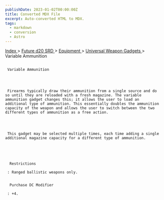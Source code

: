 ```yaml
---
publishDate: 2023-01-02T00:00:00Z
title: Converted MDX File
excerpt: Auto-converted HTML to MDX.
tags:
  - markdown
  - conversion
  - Astro
---
```







[
      Index
     ](-index)
     >
     [
      Future d20 SRD
     ](future-d20-srd-index)
     >
     [
      Equipment
     ](future-d20-srd-equipment-index)
     >
     [
      Universal Weapon Gadgets
     ](future-d20-srd-equipment-gadgets-universal-weapons-index)
     > Variable Ammunition
    





## 
     Variable Ammunition
    



     Firearms typically draw their ammunition from a single source and do so until they are reloaded with a fresh magazine. The variable ammunition gadget changes this; it allows the user to load an additional type of ammunition. This essentially doubles the ammunition capacity of the weapon and allows the user to switch between the two different types of ammunition as a free action.
    



     This gadget may be selected multiple times, each time adding a single additional magazine capacity for a different type of ammunition.
    




      Restrictions
     
     : Ranged ballistic weapons only.
     

      Purchase DC Modifier
     
     : +4.
    





